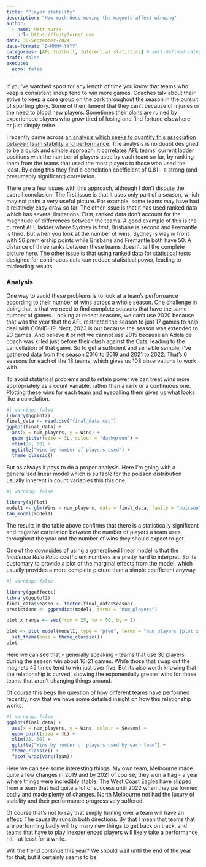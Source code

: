 ```yaml
---
title: "Player stability"
description: "How much does moving the magnets affect winning"
author:
  - name: Matt Nurse
    url: https://footyforest.com
date: 30-September-2024
date-format: "D-MMMM-YYYY"
categories: [AFL football, Inferential statistics] # self-defined categories
draft: false 
execute:
  echo: false
---
```


If you've watched sport for any length of time you know that teams who keep a consistent lineup tend to win more games. Coaches talk about their strive to keep a core group on the park throughout the season in the pursuit of sporting glory. Some of them lament that they can't because of injuries or the need to blood new players. Sometimes their plans are ruined by experienced players who grow tired of losing and find fortune elsewhere - or just simply retire.

I recently came across [an analysis which seeks to quantify this association between team stability and performance](https://www.saintsational.net/viewtopic.php?t=114129&sid=46edb59581f56b0a0f59c5b368a7bd8b&fbclid=IwY2xjawEVKqNleHRuA2FlbQIxMAABHTDgw3Mt9u5xWamcpDjZou4CSUrDpIcxN-2HK6s_6m5B_IGfEDhnjXaGYg_aem_pAdICoNlK4DsHwzbvShCZA). The analysis is no doubt designed to be a quick and simple approach. It correlates AFL teams' current ladder positions with the number of players used by each team so far, by ranking them from the teams that used the most players to those who used the least. By doing this they find a correlation coefficient of 0.81 - a strong (and presumably significant) correlation.

There are a few issues with this approach, although I don't dispute the overall conclusion. The first issue is that it uses only part of a season, which may not paint a very useful picture. For example, some teams may have had a relatively easy draw so far. The other issue is that it has used ranked data which has several limitations. First, ranked data don't account for the magnitude of differences between the teams. A good example of this is the current AFL ladder where Sydney is first, Brisbane is second and Fremantle is third. But when you look at the number of wins, Sydney is way in front with 56 premiership points while Brisbane and Fremantle both have 50. A distance of three ranks between these teams doesn't tell the complete picture here. The other issue is that using ranked data for statistical tests designed for continuous data can reduce statistical power, leading to misleading results.

### Analysis

One way to avoid these problems is to look at a team's performance according to their number of wins across a whole season. One challenge in doing that is that we need to find complete seasons that have the same number of games. Looking at recent seasons, we can't use 2020 because that was the year that the AFL restricted the season to just 17 games to help deal with COVID-19. Next, 2023 is out because the season was extended to 23 games. And believe it or not we cannot use 2015 because an Adelaide coach was killed just before their clash against the Cats, leading to the cancellation of that game. So to get a sufficient and sensible sample, I've gathered data from the season 2016 to 2019 and 2021 to 2022. That's 6 seasons for each of the 18 teams, which gives us 108 observations to work with.

To avoid statistical problems and to retain power we can treat wins more appropriately as a count variable, rather than a rank or a continuous one. Plotting these wins for each team and eyeballing them gives us what looks like a correlation.

```r
#| warning: false
library(ggplot2)
final_data <- read.csv("final_data.csv")
ggplot(final_data) +
  aes(x = num_players, y = Wins) +
  geom_jitter(size = 3L, colour = "darkgreen") +
  xlim(25, 50) +
  ggtitle("Wins by number of players used") +
  theme_classic() 
```

But as always it pays to do a proper analysis. Here I'm going with a generalised linear model which is suitable for the poisson distribution usually inherent in count variables this this one.

```r
#| warning: false

library(sjPlot)
model1 <- glm(Wins ~ num_players, data = final_data, family = "poisson")
tab_model(model1)
```

The results in the table above confirms that there is a statistically significant and negative correlation between the number of players a team uses throughout the year and the number of wins they should expect to get.

One of the downsides of using a generalised linear model is that the *Incidence Rate Ratio* coefficient numbers are pretty hard to interpret. So its customary to provide a plot of the marginal effects from the model, which usually provides a more complete picture than a simple coefficient anyway.

```r
#| warning: false

library(ggeffects)
library(ggplot2)
final_data$Season <- factor(final_data$Season)
predictions <- ggpredict(model1, terms = "num_players") 

plot_x_range <- seq(from = 25, to = 50, by = 1)

plot <- plot_model(model1, type = "pred", terms = "num_players [plot_x_range]", color = "darkgreen", title = "Model's predicted wins as a function of players used", axis.labels = c("wins", "number of players used")) +
  set_theme(base = theme_classic())
plot
```

Here we can see that - generally speaking - teams that use 30 players during the season win about 16-21 games. While those that swap out the magnets 45 times tend to win just over five. But its also worth knowing that the relationship is curved, showing the exponentially greater wins for those teams that aren't changing things around.

Of course this begs the question of how different teams have performed recently, now that we have some detailed insight on how this relationship works.

```r
#| warning: false
ggplot(final_data) +
  aes(x = num_players, y = Wins, colour = Season) +
  geom_point(size = 3L) +
  xlim(25, 50) +
  ggtitle("Wins by number of players used by each team") +
  theme_classic() +
  facet_wrap(vars(Team)) 
```

Here we can see some interesting things. My own team, Melbourne made quite a few changes in 2019 and by 2021 of course, they won a flag - a year where things were incredibly stable. The West Coast Eagles have slipped from a team that had quite a lot of success until 2022 when they performed badly and made plenty of changes. North Melbourne not had the luxury of stability and their performance progressively suffered.

Of course that's not to say that simply turning over a team will have an effect. The causality runs in both directions. By that I mean that teams that are performing badly will try many new things to get back on track, and teams that have to play inexperienced players will likely take a performance hit - at least for a while.

Will the trend continue this year? We should wait until the end of the year for that, but it certainly seems to be.
